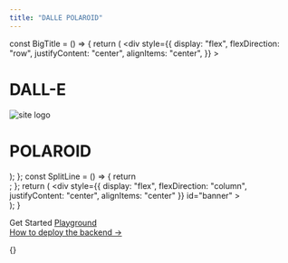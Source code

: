 ```yaml
---
title: "DALLE POLAROID"
---
```



<Head>
  <link rel="icon" href="/dalle-polaroid-logo.png" />
</Head>

  const BigTitle = () => {
    return (
      <div
        style={{
          display: "flex",
          flexDirection: "row",
          justifyContent: "center",
          alignItems: "center",
        }}
      >
        <h1>DALL-E</h1>
        <img
          id="banner-logo"
          src="/logo.png"
          alt="site logo"
          width={100}
          height={100}
        />
        <h1>POLAROID</h1>
      </div>
    );
  };
  const SplitLine = () => {
    return <div className="split-line" />;
  };
  return (
    <div
      style={{
        display: "flex",
        flexDirection: "column",
        justifyContent: "center",
        alignItems: "center"
      }}
      id="banner"
    >
      <BigTitle />
      <SplitLine />
    </div>
  );
}

<Banner />


<div style={{ textAlign: "center" }}>
  <div className="inline-flex justify-center cta-container">
    <Link href="/docs">
      <a className="cta" draggable="false">
        Get Started
      </a>
    </Link>
    <a
      href="https://dalle-polaroid.vercel.app"
      className="cta"
      draggable="false"
    >
      Playground
    </a>
  </div>
  <div style={{ marginTop: "2rem" }} />
  <a
    href="https://github.com/Kiotlin/dalle-playground#fast-usage"
    target="_blank"
    style={{
      color: "inherit",
      opacity: 0.5,
      fontSize: 14,
    }}
  >
    How to deploy the backend →
  </a>
</div>

{<style jsx global>{`
  main {
    display: flex;
    flex-direction: column;
    align-items: center;
    justify-content: center;
  }
`}</style>}